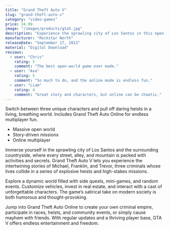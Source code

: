 ```yaml
---
title: "Grand Theft Auto V"
slug: "grand-theft-auto-v"
category: "video-games"
price: 24.99
image: "/images/products/gta5.jpg"
description: "Experience the sprawling city of Los Santos in this open-world action game."
manufacturer: "Rockstar North"
releaseDate: "September 17, 2013"
material: "Digital Download"
reviews:
  - user: "Chris"
    rating: 5
    comment: "The best open-world game ever made."
  - user: "Ava"
    rating: 5
    comment: "So much to do, and the online mode is endless fun."
  - user: "Liam"
    rating: 4
    comment: "Great story and characters, but online can be chaotic."
---
```


Switch between three unique characters and pull off daring heists in a living, breathing world. Includes Grand Theft Auto Online for endless multiplayer fun.

- Massive open world
- Story-driven missions
- Online multiplayer

Immerse yourself in the sprawling city of Los Santos and the surrounding countryside, where every street, alley, and mountain is packed with activities and secrets. Grand Theft Auto V lets you experience the intertwining stories of Michael, Franklin, and Trevor, three criminals whose lives collide in a series of explosive heists and high-stakes missions.

Explore a dynamic world filled with side quests, mini-games, and random events. Customize vehicles, invest in real estate, and interact with a cast of unforgettable characters. The game’s satirical take on modern society is both humorous and thought-provoking.

Jump into Grand Theft Auto Online to create your own criminal empire, participate in races, heists, and community events, or simply cause mayhem with friends. With regular updates and a thriving player base, GTA V offers endless entertainment and freedom.
